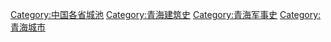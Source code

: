 [[Category:中国各省城池‎|Category:中国各省城池‎]]
[[Category:青海建筑史|Category:青海建筑史]]
[[Category:青海军事史|Category:青海军事史]]
[[Category:青海城市|Category:青海城市]]